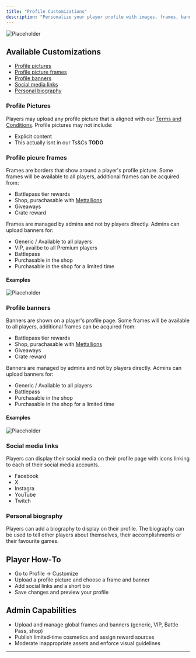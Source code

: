 ```yaml
---
title: "Profile Customizations"
description: "Personalize your player profile with images, frames, banners, and links."
---
```

![Placeholder](/images/screenshots/profile-customization.png)

## Available Customizations
- [Profile pictures](#profile-pictures)
- [Profile picture frames](#profile-picure-frames)
- [Profile banners](#profile-banners)
- [Social media links](#social-media-links)
- [Personal biography](#personal-biography)

### Profile Pictures
Players may upload any profile picture that is aligned with our [Terms and Conditions](https://mettlestate.com/legal/terms-and-conditions). Profile pictures may not include:
- Explicit content
- This actually isnt in our Ts&Cs **TODO**

### Profile picure frames
Frames are borders that show around a player's profile picture. Some frames will be available to all players, additional frames can be acquired from:
- Battlepass tier rewards
- Shop, purachasable with [Mettallions](/finance/mettallions)
- Giveaways
- Crate reward

Frames are managed by admins and not by players directly. Admins can upload banners for:
- Generic / Available to all players
- VIP, availbe to all Premium players
- Battlepass
- Purchasable in the shop
- Purchasable in the shop for a limited time

#### Examples
![Placeholder](/images/screenshots/frames.png)

### Profile banners 
Banners are shown on a player's profile page. Some frames will be available to all players, additional frames can be acquired from:
- Battlepass tier rewards
- Shop, purachasable with [Mettallions](/finance/mettallions)
- Giveaways
- Crate reward

Banners are managed by admins and not by players directly. Admins can upload banners for:
- Generic / Available to all players
- Battlepass
- Purchasable in the shop
- Purchasable in the shop for a limited time

#### Examples
![Placeholder](/images/screenshots/banners.png)

### Social media links
Players can display their social media on their profile page with icons linking to each of their social media accounts.
- Facebook
- X
- Instagra
- YouTube
- Twitch 

### Personal biography
Players can add a biography to display on their profile. The biography can be used to tell other players about themselves, their accomplishments or their favourite games.

## Player How‑To
- Go to Profile → Customize
- Upload a profile picture and choose a frame and banner
- Add social links and a short bio
- Save changes and preview your profile

## Admin Capabilities
- Upload and manage global frames and banners (generic, VIP, Battle Pass, shop)
- Publish limited‑time cosmetics and assign reward sources
- Moderate inappropriate assets and enforce visual guidelines

---
